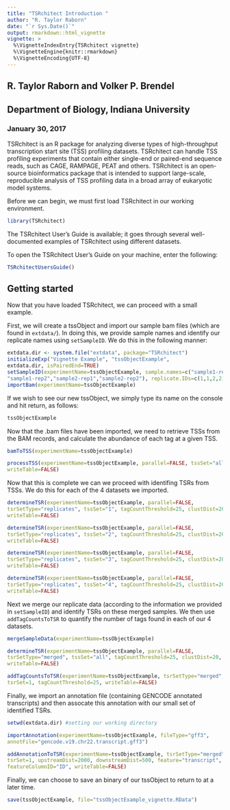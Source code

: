 ```yaml
---
title: "TSRchitect Introduction "
author: "R. Taylor Raborn"
date: "`r Sys.Date()`"
output: rmarkdown::html_vignette
vignette: >
  %\VignetteIndexEntry{TSRchitect vignette}
  %\VignetteEngine{knitr::rmarkdown}
  %\VignetteEncoding{UTF-8}
---
```


## R. Taylor Raborn and Volker P. Brendel
## Department of Biology, Indiana University

### January 30, 2017

TSRchitect is an R package for analyzing diverse types of high-throughput transcription start site (TSS) profiling datasets.
TSRchitect can handle TSS profiling experiments that contain either single-end or paired-end sequence reads, such as CAGE, RAMPAGE, PEAT and others. TSRchitect is an open-source bioinformatics package that is intended to support large-scale, reproducible analysis of TSS profiling data in a broad array of eukaryotic model systems.

Before we can begin, we must first load TSRchitect in our working environment.

```r
library(TSRchitect)
```

The TSRchitect User's Guide is available; it goes through several well-documented examples of TSRchitect using different datasets.

To open the TSRchitect User's Guide on your machine, enter the following:

```r
TSRchitectUsersGuide()
```

## Getting started

Now that you have loaded TSRchitect, we can proceed with a small example.

First, we will create a tssObject and import our sample bam files (which are found in `extdata/`).
In doing this, we provide sample names and identify our replicate names using `setSampleID`.
We do this in the following manner:

```r
extdata.dir <- system.file("extdata", package="TSRchitect") 
initializeExp("Vignette Example", "tssObjectExample",
extdata.dir, isPairedEnd=TRUE)
setSampleID(experimentName=tssObjectExample, sample.names=c("sample1-rep1",
"sample1-rep2","sample2-rep1","sample2-rep2"), replicate.IDs=c(1,1,2,2))
importBam(experimentName=tssObjectExample)
```

If we wish to see our new tssObject, we simply type its name on the console and hit return, as follows:

```r
tssObjectExample
```

Now that the .bam files have been imported, we need to retrieve TSSs from the BAM records, and calculate the abundance of each tag at a given TSS.

```r
bamToTSS(experimentName=tssObjectExample)

processTSS(experimentName=tssObjectExample, parallel=FALSE, tssSet="all",
writeTable=FALSE)
```

Now that this is complete  we can we proceed with identifing TSRs from TSSs.
We do this for each of the 4 datasets we imported.

```r
determineTSR(experimentName=tssObjectExample, parallel=FALSE,
tsrSetType="replicates", tssSet="1", tagCountThreshold=25, clustDist=20,
writeTable=FALSE)

determineTSR(experimentName=tssObjectExample, parallel=FALSE,
tsrSetType="replicates", tssSet="2", tagCountThreshold=25, clustDist=20,
writeTable=FALSE)

determineTSR(experimentName=tssObjectExample, parallel=FALSE,
tsrSetType="replicates", tssSet="3", tagCountThreshold=25, clustDist=20,
writeTable=FALSE)

determineTSR(experimentName=tssObjectExample, parallel=FALSE,
tsrSetType="replicates", tssSet="4", tagCountThreshold=25, clustDist=20,
writeTable=FALSE)
```

Next we merge our replicate data (according to the information we provided in `setSampleID`) and identify TSRs on these merged samples. We then use `addTagCountsToTSR` to quantify the number of tags found in each of our 4 datasets.

```r
mergeSampleData(experimentName=tssObjectExample)

determineTSR(experimentName=tssObjectExample, parallel=FALSE,
tsrSetType="merged", tssSet="all", tagCountThreshold=25, clustDist=20,
writeTable=FALSE)

addTagCountsToTSR(experimentName=tssObjectExample, tsrSetType="merged",
tsrSet=1, tagCountThreshold=25, writeTable=FALSE)
```

Finally, we import an annotation file (containing GENCODE annotated transcripts) and then assocate this annotation with our small set of identified TSRs.

```r
setwd(extdata.dir) #setting our working directory

importAnnotation(experimentName=tssObjectExample, fileType="gff3",
annotFile="gencode.v19.chr22.transcript.gff3")

addAnnotationToTSR(experimentName=tssObjectExample, tsrSetType="merged",
tsrSet=1, upstreamDist=2000, downstreamDist=500, feature="transcript",
featureColumnID="ID", writeTable=FALSE)
```

Finally, we can choose to save an binary of our tssObject to return to at a later time.

```r
save(tssObjectExample, file="tssObjectExample_vignette.RData")
```
